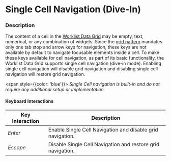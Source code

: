 
# Single Cell Navigation (Dive-In)

### Description

The content of a cell in the [Worklist Data Grid](/components/cerner-terra-framework-docs/data-grid/worklist-data-grid/about) may be empty, text, numerical, or any combination of widgets.
Since the [grid pattern](https://www.w3.org/WAI/ARIA/apg/patterns/grid/) mandates only one tab stop and arrow keys for navigation, these keys are not available by default to navigate focusable elements inside a cell.
To make these keys available for cell navigation, as part of its basic functionality, the Worklist Data Grid supports single cell navigation (dive-in mode).
Enabling single cell navigation will disable grid navigation and disabling single cell navigation will restore grid navigation.

<span style={{color: 'blue'}}>
<em>Single Cell navigation is built-in and do not require any additional setup or implementation.</em>
</span>


#### Keyboard Interactions

|Key Interaction|Description|
|-|-|
|*Enter*|Enable Single Cell Navigation and disable grid navigation.|
|*Escape*|Disable Single Cell Navigation and restore grid navigation.|


<WorklistDataGridFocusableCell title= 'Single Cell Navigation' />
